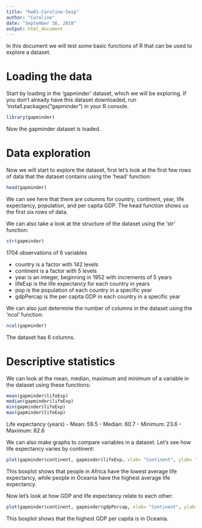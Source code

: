 ```yaml
---
title: "hw01-Caroline-Seip"
author: "Caroline"
date: "September 16, 2018"
output: html_document
---
```


In this document we will test some basic functions of R that can be used to explore a dataset.

# Loading the data

Start by loading in the 'gapminder' dataset, which we will be exploring. If you don't already have this dataset downloaded, run 'install.packages("gapminder") in your R console.
```r
library(gapminder)
```
Now the gapminder dataset is loaded.

# Data exploration

Now we will start to explore the dataset, first let's look at the first few rows of data that the dataset contains using the 'head' function:
```r
head(gapminder)
```
We can see here that there are columns for country, continent, year, life expectancy, population, and per capita GDP. The head function shows us the first six rows of data. 

We can also take a look at the structure of the dataset using the 'str' function:

```r
str(gapminder)
```
1704 observations of 6 variables

- country is a factor with 142 levels
- continent is a factor with 5 levels
- year is an integer, beginning in 1952 with increments of 5 years
- lifeExp is the life expectancy for each country in years
- pop is the population of each country in a specific year
- gdpPercap is the per capita GDP in each country in a specific year

We can also just determine the number of columns in the dataset using the 'ncol' function:

```r
ncol(gapminder)
```
The dataset has 6 columns.

# Descriptive statistics

We can look at the mean, median, maximum and minimum of a variable in the dataset using these functions:
```r
mean(gapminder$lifeExp)
median(gapminder$lifeExp)
min(gapminder$lifeExp)
max(gapminder$lifeExp)
```
Life expectancy (years)
- Mean: 59.5
- Median: 60.7
- Minimum: 23.6
- Maximum: 82.6

We can also make graphs to compare variables in a dataset. Let's see how life expectancy varies by continent:
```r
plot(gapminder$continent, gapminder$lifeExp, xlab= "Continent", ylab= "Life expectancy in years")
```

This boxplot shows that people in Africa have the lowest average life expectancy, while people in Oceania have the highest average life expectancy. 

Now let's look at how GDP and life expectancy relate to each other:
```r
plot(gapminder$continent, gapminder$gdpPercap, xlab= "Continent", ylab= "GDP per capita")
```
This boxplot shows that the highest GDP per capita is in Oceania.
